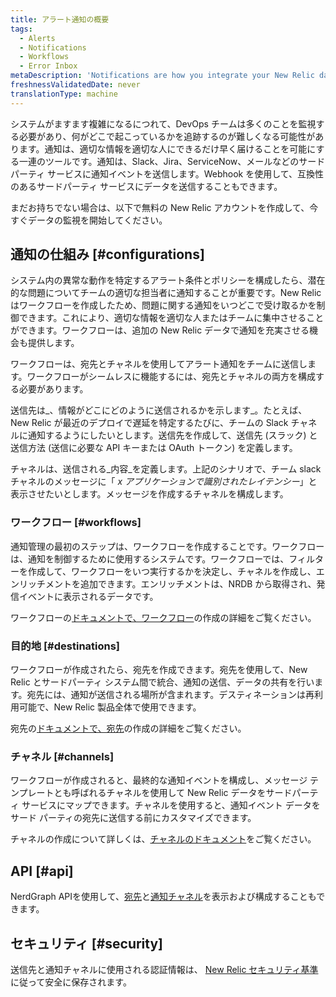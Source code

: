 ```yaml
---
title: アラート通知の概要
tags:
  - Alerts
  - Notifications
  - Workflows
  - Error Inbox
metaDescription: 'Notifications are how you integrate your New Relic data with third-party services, such as Slack, Email, Jira, and ServiceNow.'
freshnessValidatedDate: never
translationType: machine
---
```


システムがますます複雑になるにつれて、DevOps チームは多くのことを監視する必要があり、何がどこで起こっているかを追跡するのが難しくなる可能性があります。通知は、適切な情報を適切な人にできるだけ早く届けることを可能にする一連のツールです。通知は、Slack、Jira、ServiceNow、メールなどのサードパーティ サービスに通知イベントを送信します。Webhook を使用して、互換性のあるサードパーティ サービスにデータを送信することもできます。

まだお持ちでない場合は、以下で無料の New Relic アカウントを作成して、今すぐデータの監視を開始してください。

<InlineSignup/>

## 通知の仕組み [#configurations]

システム内の異常な動作を特定するアラート条件とポリシーを構成したら、潜在的な問題についてチームの適切な担当者に通知することが重要です。New Relic はワークフローを作成したため、問題に関する通知をいつどこで受け取るかを制御できます。これにより、適切な情報を適切な人またはチームに集中させることができます。ワークフローは、追加の New Relic データで通知を充実させる機会も提供します。

ワークフローは、宛先とチャネルを使用してアラート通知をチームに送信します。ワークフローがシームレスに機能するには、宛先とチャネルの両方を構成する必要があります。

送信先は_、情報がどこにどのように送信されるかを示します_。たとえば、New Relic が最近のデプロイで遅延を特定するたびに、チームの Slack チャネルに通知するようにしたいとします。送信先を作成して、送信先 (スラック) と送信方法 (送信に必要な API キーまたは OAuth トークン) を定義します。

チャネルは、送信される_内容_を定義します。上記のシナリオで、チーム slack チャネルのメッセージに「 _x アプリケーションで識別されたレイテンシー_」と表示させたいとします。メッセージを作成するチャネルを構成します。

### ワークフロー [#workflows]

通知管理の最初のステップは、ワークフローを作成することです。ワークフローは、通知を制御するために使用するシステムです。ワークフローでは、フィルターを作成して、ワークフローをいつ実行するかを決定し、チャネルを作成し、エンリッチメントを追加できます。エンリッチメントは、NRDB から取得され、発信イベントに表示されるデータです。

ワークフローの[ドキュメントで、ワークフロー](/docs/alerts-applied-intelligence/applied-intelligence/incident-workflows/incident-workflows/)の作成の詳細をご覧ください。

### 目的地 [#destinations]

ワークフローが作成されたら、宛先を作成できます。宛先を使用して、New Relic とサードパーティ システム間で統合、通知の送信、データの共有を行います。宛先には、通知が送信される場所が含まれます。デスティネーションは再利用可能で、New Relic 製品全体で使用できます。

宛先の[ドキュメントで、宛先](/docs/alerts-applied-intelligence/notifications/destinations/)の作成の詳細をご覧ください。

### チャネル [#channels]

ワークフローが作成されると、最終的な通知イベントを構成し、メッセージ テンプレートとも呼ばれるチャネルを使用して New Relic データをサードパーティ サービスにマップできます。チャネルを使用すると、通知イベント データをサード パーティの宛先に送信する前にカスタマイズできます。

チャネルの作成について詳しくは、[チャネルのドキュメント](/docs/alerts-applied-intelligence/notifications/message-templates/)をご覧ください。

## API [#api]

NerdGraph APIを使用して、[宛先](/docs/apis/nerdgraph/examples/nerdgraph-api-notifications-destinations)と[通知チャネル](/docs/apis/nerdgraph/examples/nerdgraph-api-notifications-channels)を表示および構成することもできます。

## セキュリティ [#security]

送信先と通知チャネルに使用される認証情報は、 [New Relic セキュリティ基準](/docs/security/security-privacy/compliance/data-encryption)に従って安全に保存されます。
